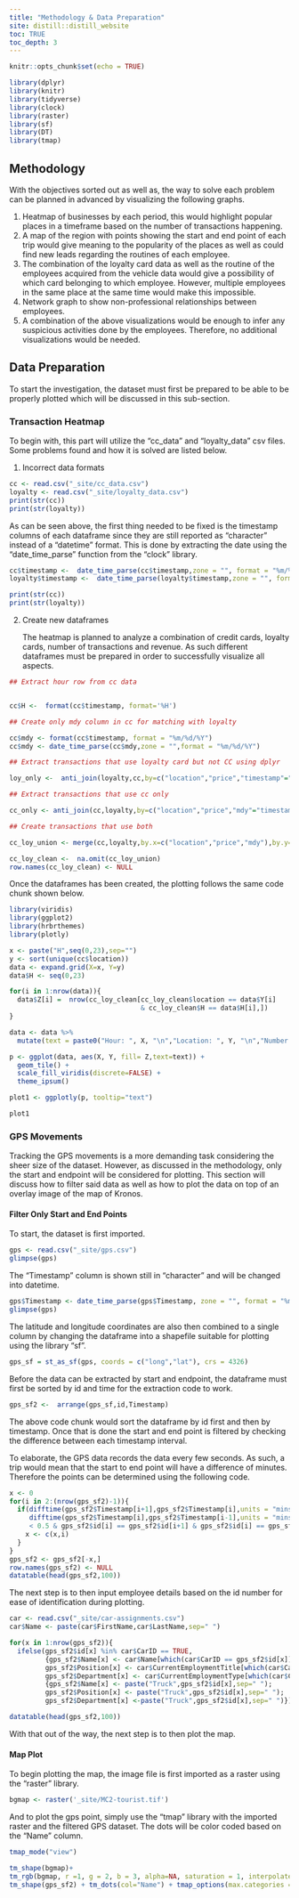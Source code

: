 ```yaml
---
title: "Methodology & Data Preparation"
site: distill::distill_website
toc: TRUE
toc_depth: 3
---
```


```r

knitr::opts_chunk$set(echo = TRUE)

library(dplyr)
library(knitr)
library(tidyverse)
library(clock)
library(raster)
library(sf)
library(DT)
library(tmap)
```

<h2> Methodology </h2>

<p>
With the objectives sorted out as well as, the way to solve each problem can be planned in advanced by visualizing the following graphs.
</p>

<p>
1.	Heatmap of businesses by each period, this would highlight popular places in a timeframe based on the number of transactions happening.
2.	A map of the region with points showing the start and end point of each trip would give meaning to the popularity of the places as well as could find new leads regarding the routines of each employee.
3.	The combination of the loyalty card data as well as the routine of the employees acquired from the vehicle data would give a possibility of which card belonging to which employee. However, multiple employees in the same place at the same time would make this impossible. 
4.	Network graph to show non-professional relationships between employees.
5.	A combination of the above visualizations would be enough to infer any suspicious activities done by the employees. Therefore, no additional visualizations would be needed.
</p>

<h2> Data Preparation </h2>

<p>
To start the investigation, the dataset must first be prepared to be able to be properly plotted which will be discussed in this sub-section.
</p>

<h3> Transaction Heatmap </h3>
<p>
To begin with, this part will utilize the "cc_data" and "loyalty_data" csv files. Some problems found and how it is solved are listed below.
</p>

1. Incorrect data formats
```r
cc <- read.csv("_site/cc_data.csv")
loyalty <- read.csv("_site/loyalty_data.csv")
print(str(cc))
print(str(loyalty))
```
<p>
As can be seen above, the first thing needed to be fixed is the timestamp columns of each dataframe since they are still reported as "character" instead of a "datetime" format. This is done by extracting the date using the "date_time_parse" function from the "clock" library.
</p>
```r
cc$timestamp <-  date_time_parse(cc$timestamp,zone = "", format = "%m/%d/%Y %H:%M")
loyalty$timestamp <-  date_time_parse(loyalty$timestamp,zone = "", format = "%m/%d/%Y")

print(str(cc))
print(str(loyalty))
```
2. Create new dataframes
<p>
The heatmap is planned to analyze a combination of credit cards, loyalty cards, number of transactions and revenue. As such different dataframes must be prepared in order to successfully visualize all aspects.
</p>
```r
## Extract hour row from cc data


cc$H <-  format(cc$timestamp, format='%H')

## Create only mdy column in cc for matching with loyalty

cc$mdy <- format(cc$timestamp, format = "%m/%d/%Y")
cc$mdy <- date_time_parse(cc$mdy,zone = "",format = "%m/%d/%Y")

## Extract transactions that use loyalty card but not CC using dplyr

loy_only <-  anti_join(loyalty,cc,by=c("location","price","timestamp"="mdy"))

## Extract transactions that use cc only

cc_only <- anti_join(cc,loyalty,by=c("location","price","mdy"="timestamp"))

## Create transactions that use both

cc_loy_union <- merge(cc,loyalty,by.x=c("location","price","mdy"),by.y=c("location","price","timestamp"),all=TRUE)

cc_loy_clean <-  na.omit(cc_loy_union)
row.names(cc_loy_clean) <- NULL
```

<p>
Once the dataframes has been created, the plotting follows the same code chunk shown below.
</p>
```r
library(viridis)
library(ggplot2)
library(hrbrthemes)
library(plotly)

x <- paste("H",seq(0,23),sep="")
y <- sort(unique(cc$location))
data <- expand.grid(X=x, Y=y)
data$H <- seq(0,23)

for(i in 1:nrow(data)){
  data$Z[i] =  nrow(cc_loy_clean[cc_loy_clean$location == data$Y[i] 
                                 & cc_loy_clean$H == data$H[i],])
}

data <- data %>%
  mutate(text = paste0("Hour: ", X, "\n","Location: ", Y, "\n","Number of Transactions: ", Z, "\n"))

p <- ggplot(data, aes(X, Y, fill= Z,text=text)) + 
  geom_tile() +
  scale_fill_viridis(discrete=FALSE) +
  theme_ipsum()

plot1 <- ggplotly(p, tooltip="text")
```
```r
plot1
```

<h3> GPS Movements </h3>

<p>
Tracking the GPS movements is a more demanding task considering the sheer size of the dataset. However, as discussed in the methodology, only the start and endpoint will be considered for plotting. This section will discuss how to filter said data as well as how to plot the data on top of an overlay image of the map of Kronos.
</p>

<h4> Filter Only Start and End Points </h4>

<p>
To start, the dataset is first imported.
</p>

```r
gps <- read.csv("_site/gps.csv")
glimpse(gps)
```

<p>
The "Timestamp" column is shown still in "character" and will be changed into datetime.
</p>
```r
gps$Timestamp <- date_time_parse(gps$Timestamp, zone = "", format = "%m/%d/%Y %H:%M:%S")
glimpse(gps)
```
<p>
The latitude and longitude coordinates are also then combined to a single column by changing the dataframe into a shapefile suitable for plotting using the library "sf".
</p>
```r
gps_sf = st_as_sf(gps, coords = c("long","lat"), crs = 4326)
```
<p>
Before the data can be extracted by start and endpoint, the dataframe must first be sorted by id and time for the extraction code to work.
</p>

```r
gps_sf2 <-  arrange(gps_sf,id,Timestamp)
```
<p>
The above code chunk would sort the dataframe by id first and then by timestamp. Once that is done the start and end point is filtered by checking the difference between each timestamp interval. 
</p>
<p>
To elaborate, the GPS data records the data every few seconds. As such, a trip would mean that the start to end point will have a difference of minutes. Therefore the points can be determined using the following code.
</p>
```r
x <- 0
for(i in 2:(nrow(gps_sf2)-1)){
  if(difftime(gps_sf2$Timestamp[i+1],gps_sf2$Timestamp[i],units = "mins") < 0.5 &
     difftime(gps_sf2$Timestamp[i],gps_sf2$Timestamp[i-1],units = "mins")
     < 0.5 & gps_sf2$id[i] == gps_sf2$id[i+1] & gps_sf2$id[i] == gps_sf2$id[i-1]){
    x <- c(x,i)
  }
}
gps_sf2 <- gps_sf2[-x,]
row.names(gps_sf2) <- NULL
datatable(head(gps_sf2,100))
```
<p>
The next step is to then input employee details based on the id number for ease of identification during plotting.
</p>
```r
car <- read.csv("_site/car-assignments.csv")
car$Name <- paste(car$FirstName,car$LastName,sep=" ")

for(x in 1:nrow(gps_sf2)){
  ifelse(gps_sf2$id[x] %in% car$CarID == TRUE,
         {gps_sf2$Name[x] <- car$Name[which(car$CarID == gps_sf2$id[x])];
         gps_sf2$Position[x] <- car$CurrentEmploymentTitle[which(car$CarID == gps_sf2$id[x])];
         gps_sf2$Department[x] <- car$CurrentEmploymentType[which(car$CarID == gps_sf2$id[x])]},
         {gps_sf2$Name[x] <- paste("Truck",gps_sf2$id[x],sep=" ");
         gps_sf2$Position[x] <- paste("Truck",gps_sf2$id[x],sep=" ");
         gps_sf2$Department[x] <-paste("Truck",gps_sf2$id[x],sep=" ")})}

datatable(head(gps_sf2,100))
```
<p>
With that out of the way, the next step is to then plot the map.
</p>

<h4> Map Plot </h4>
<p>
To begin plotting the map, the image file is first imported as a raster using the "raster" library.
</p>
```r
bgmap <- raster('_site/MC2-tourist.tif')
```
<p>
And to plot the gps point, simply use the "tmap" library with the imported raster and the filtered GPS dataset. The dots will be color coded based on the "Name" column.
</p>
```r
tmap_mode("view")

tm_shape(bgmap)+
tm_rgb(bgmap, r =1, g = 2, b = 3, alpha=NA, saturation = 1, interpolate = TRUE, max.value = 255) +
tm_shape(gps_sf2) + tm_dots(col="Name") + tmap_options(max.categories = 50)
```